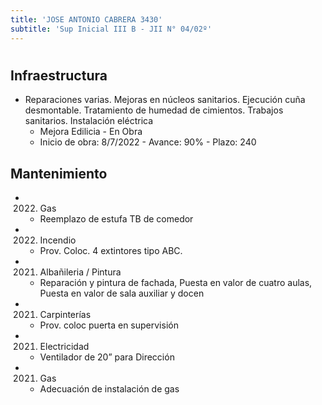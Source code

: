 ```yaml
---
title: 'JOSE ANTONIO CABRERA 3430'
subtitle: 'Sup Inicial III B - JII N° 04/02º'
---
```


#
## Infraestructura

* Reparaciones varias. Mejoras en núcleos sanitarios. Ejecución cuña desmontable. Tratamiento de humedad de cimientos. Trabajos sanitarios. Instalación eléctrica 
    + Mejora Edilicia - En Obra 
    + Inicio de obra: 8/7/2022 - Avance: 90% - Plazo: 240 






## Mantenimiento

*  (2022) Gas 
    + Reemplazo de estufa TB de comedor

*  (2022) Incendio 
    + Prov. Coloc. 4 extintores tipo ABC.

*  (2021) Albañileria / Pintura 
    + Reparación y pintura de fachada, Puesta en valor de cuatro aulas, Puesta en valor de sala auxiliar y docen

*  (2021) Carpinterías 
    + Prov. coloc  puerta en supervisión

*  (2021) Electricidad 
    + Ventilador de 20" para Dirección

*  (2021) Gas 
    + Adecuación de instalación de gas



